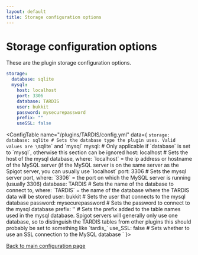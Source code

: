 ```yaml
---
layout: default
title: Storage configuration options
---
```



# Storage configuration options

These are the plugin storage configuration options.

```yaml title="/plugins/TARDIS/config.yml"
storage:
  database: sqlite
  mysql:
    host: localhost
    port: 3306
    database: TARDIS
    user: bukkit
    password: mysecurepassword
    prefix: ""
    useSSL: false
```

<ConfigTable name="/plugins/TARDIS/config.yml" data={
    `storage:
      database: sqlite # Sets the database type the plugin uses. Valid values are \`sqlite\` and \`mysql\`
      mysql: # Only applicable if \`database\` is set to \`mysql\`, otherwise this section can be ignored
       host: localhost # Sets the host of the mysql database, where: \`localhost\` = the ip address or hostname of the MySQL server (if the MySQL server is on the same server as the Spigot server, you can usually use \`localhost\`
       port: 3306 # Sets the mysql server port, where: \`3306\` = the port on which the MySQL server is running (usually 3306)
       database: TARDIS # Sets the name of the database to connect to, where: \`TARDIS\` = the name of the database where the TARDIS data will be stored
       user: bukkit # Sets the user that connects to the mysql database
       password: mysecurepassword # Sets the password to connect to the mysql database
       prefix: '' # Sets the prefix added to the table names used in the mysql database. Spigot servers will generally only use one database, so to distinguish the TARDIS tables from other plugins this should probably be set to something like \`tardis_\`
       use_SSL: false # Sets whether to use an SSL connection to the MySQL database
    `
}>

</ConfigTable>

[Back to main configuration page](category/plugin-configuration)
